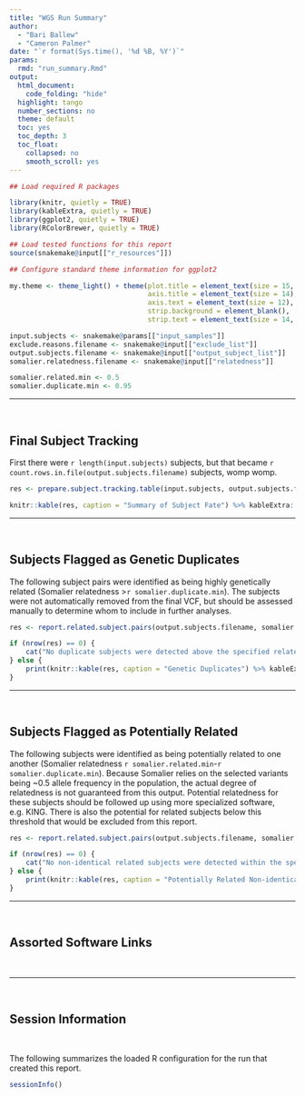 ```yaml
---
title: "WGS Run Summary"
author:
  - "Bari Ballew"
  - "Cameron Palmer"
date: "`r format(Sys.time(), '%d %B, %Y')`"
params:
  rmd: "run_summary.Rmd"
output:
  html_document:
    code_folding: "hide"
  highlight: tango
  number_sections: no
  theme: default
  toc: yes
  toc_depth: 3
  toc_float:
    collapsed: no
    smooth_scroll: yes
---
```


```r
## Load required R packages

library(knitr, quietly = TRUE)
library(kableExtra, quietly = TRUE)
library(ggplot2, quietly = TRUE)
library(RColorBrewer, quietly = TRUE)
```

```r
## Load tested functions for this report
source(snakemake@input[["r_resources"]])
```

```r
## Configure standard theme information for ggplot2

my.theme <- theme_light() + theme(plot.title = element_text(size = 15, hjust = 0.5),
                                  axis.title = element_text(size = 14),
                                  axis.text = element_text(size = 12),
                                  strip.background = element_blank(),
                                  strip.text = element_text(size = 14, colour = "black"))
```

```r
input.subjects <- snakemake@params[["input_samples"]]
exclude.reasons.filename <- snakemake@input[["exclude_list"]]
output.subjects.filename <- snakemake@input[["output_subject_list"]]
somalier.relatedness.filename <- snakemake@input[["relatedness"]]
```

```r
somalier.related.min <- 0.5
somalier.duplicate.min <- 0.95
```

***
<br>

## Final Subject Tracking

First there were `r length(input.subjects)` subjects, but that became `r count.rows.in.file(output.subjects.filename)` subjects, womp womp.

```r
res <- prepare.subject.tracking.table(input.subjects, output.subjects.filename, exclude.reasons.filename)

knitr::kable(res, caption = "Summary of Subject Fate") %>% kableExtra::kable_styling("striped", position = "left", full_width = FALSE)
```

***
<br>

## Subjects Flagged as Genetic Duplicates

The following subject pairs were identified as being highly genetically related (Somalier relatedness >`r somalier.duplicate.min`).  The subjects were not automatically removed from the final VCF, but should be assessed manually to determine whom to include in further analyses.

```r
res <- report.related.subject.pairs(output.subjects.filename, somalier.relatedness.filename, somalier.duplicate.min, 1.0)

if (nrow(res) == 0) {
    cat("No duplicate subjects were detected above the specified relatedness cutoff.")
} else {
    print(knitr::kable(res, caption = "Genetic Duplicates") %>% kableExtra::kable_styling("striped", position = "left", full_width = FALSE))
}
```

***
<br>

## Subjects Flagged as Potentially Related

The following subjects were identified as being potentially related to one another (Somalier relatedness `r somalier.related.min`-`r somalier.duplicate.min`).  Because Somalier relies on the selected variants being ~0.5 allele frequency in the population, the actual degree of relatedness is not guaranteed from this output.  Potential relatedness for these subjects should be followed up using more specialized software, e.g. KING.  There is also the potential for related subjects below this threshold that would be excluded from this report.

```r
res <- report.related.subject.pairs(output.subjects.filename, somalier.relatedness.filename, somalier.related.min, somalier.duplicate.min)

if (nrow(res) == 0) {
    cat("No non-identical related subjects were detected within the specified range.")
} else {
    print(knitr::kable(res, caption = "Potentially Related Non-identical Subjects") %>% kableExtra::kable_styling("striped", position = "left", full_width = FALSE))
}
```

***
<br>

## Assorted Software Links

<br>

***
<br>

## Session Information

<br>

The following summarizes the loaded R configuration for the run that created this report.

```r
sessionInfo()
```
